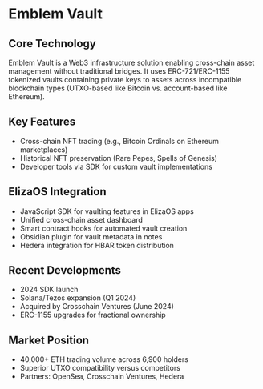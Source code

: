 # Emblem Vault

## Core Technology

Emblem Vault is a Web3 infrastructure solution enabling cross-chain asset management without traditional bridges. It uses ERC-721/ERC-1155 tokenized vaults containing private keys to assets across incompatible blockchain types (UTXO-based like Bitcoin vs. account-based like Ethereum).

## Key Features

- Cross-chain NFT trading (e.g., Bitcoin Ordinals on Ethereum marketplaces)
- Historical NFT preservation (Rare Pepes, Spells of Genesis)
- Developer tools via SDK for custom vault implementations

## ElizaOS Integration

- JavaScript SDK for vaulting features in ElizaOS apps
- Unified cross-chain asset dashboard
- Smart contract hooks for automated vault creation
- Obsidian plugin for vault metadata in notes
- Hedera integration for HBAR token distribution

## Recent Developments

- 2024 SDK launch
- Solana/Tezos expansion (Q1 2024)
- Acquired by Crosschain Ventures (June 2024)
- ERC-1155 upgrades for fractional ownership

## Market Position

- 40,000+ ETH trading volume across 6,900 holders
- Superior UTXO compatibility versus competitors
- Partners: OpenSea, Crosschain Ventures, Hedera
